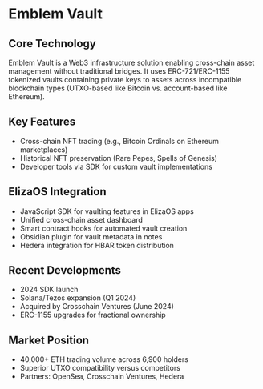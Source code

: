 # Emblem Vault

## Core Technology

Emblem Vault is a Web3 infrastructure solution enabling cross-chain asset management without traditional bridges. It uses ERC-721/ERC-1155 tokenized vaults containing private keys to assets across incompatible blockchain types (UTXO-based like Bitcoin vs. account-based like Ethereum).

## Key Features

- Cross-chain NFT trading (e.g., Bitcoin Ordinals on Ethereum marketplaces)
- Historical NFT preservation (Rare Pepes, Spells of Genesis)
- Developer tools via SDK for custom vault implementations

## ElizaOS Integration

- JavaScript SDK for vaulting features in ElizaOS apps
- Unified cross-chain asset dashboard
- Smart contract hooks for automated vault creation
- Obsidian plugin for vault metadata in notes
- Hedera integration for HBAR token distribution

## Recent Developments

- 2024 SDK launch
- Solana/Tezos expansion (Q1 2024)
- Acquired by Crosschain Ventures (June 2024)
- ERC-1155 upgrades for fractional ownership

## Market Position

- 40,000+ ETH trading volume across 6,900 holders
- Superior UTXO compatibility versus competitors
- Partners: OpenSea, Crosschain Ventures, Hedera
